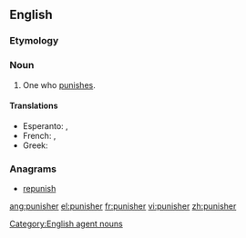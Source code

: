 {{also|Punisher}}
==English==

===Etymology===
{{suffix|punish|er}}

===Noun===
{{en-noun}}

# One who [[punish|punishes]].

====Translations====
{{trans-top|}}
* Esperanto: {{t|eo|punanto}}, {{t|eo|punisto}}
* French: {{t|fr|punisseur|m}}, {{t|fr|punisseuse|f}}
* Greek: {{t|el|τιμωρός|c|tr=timorós|sc=Grek}}
{{trans-mid}}
{{trans-bottom}}

===Anagrams===
* [[repunish#English|repunish]]

[[Category:English agent nouns]]

[[ang:punisher]]
[[el:punisher]]
[[fr:punisher]]
[[vi:punisher]]
[[zh:punisher]]